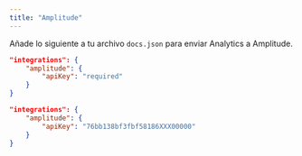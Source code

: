 ```yaml
---
title: "Amplitude"
---
```


Añade lo siguiente a tu archivo `docs.json` para enviar Analytics a Amplitude.

<CodeGroup>

```json Opciones de Analytics en docs.json
"integrations": {
    "amplitude": {
        "apiKey": "required"
    }
}
```

```json Ejemplo
"integrations": {
    "amplitude": {
        "apiKey": "76bb138bf3fbf58186XXX00000"
    }
}
```

</CodeGroup>
